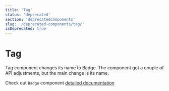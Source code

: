 ```yaml
---
title: 'Tag'
status: 'deprecated'
section: 'deprecatedComponents'
slug: '/deprecated-components/tag/'
isDeprecated: true
---
```


# Tag

Tag component changes its name to Badge. The component got a couple of API adjustments, but the main change is its name.

Check out `Badge` component [detailed documentation](../components/badge)
